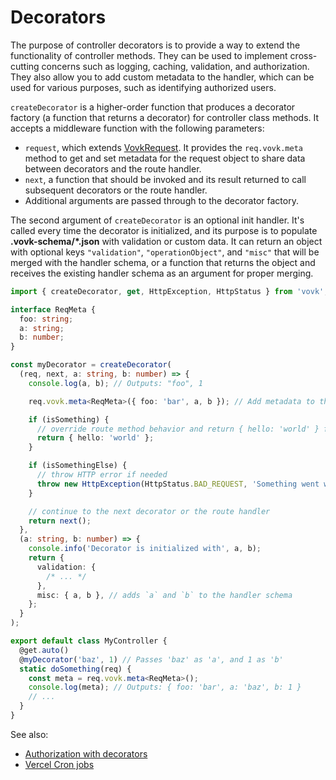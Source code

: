 # Decorators

The purpose of controller decorators is to provide a way to extend the functionality of controller methods. They can be used to implement cross-cutting concerns such as logging, caching, validation, and authorization. They also allow you to add custom metadata to the handler, which can be used for various purposes, such as identifying authorized users.

`createDecorator` is a higher-order function that produces a decorator factory (a function that returns a decorator) for controller class methods. It accepts a middleware function with the following parameters:

- `request`, which extends [VovkRequest](/controller/request). It provides the `req.vovk.meta` method to get and set metadata for the request object to share data between decorators and the route handler.
- `next`, a function that should be invoked and its result returned to call subsequent decorators or the route handler.
- Additional arguments are passed through to the decorator factory.

The second argument of `createDecorator` is an optional init handler. It's called every time the decorator is initialized, and its purpose is to populate **.vovk-schema/*.json** with validation or custom data. It can return an object with optional keys `"validation"`, `"operationObject"`, and `"misc"` that will be merged with the handler schema, or a function that returns the object and receives the existing handler schema as an argument for proper merging.

```ts
import { createDecorator, get, HttpException, HttpStatus } from 'vovk';

interface ReqMeta {
  foo: string;
  a: string;
  b: number;
}

const myDecorator = createDecorator(
  (req, next, a: string, b: number) => {
    console.log(a, b); // Outputs: "foo", 1

    req.vovk.meta<ReqMeta>({ foo: 'bar', a, b }); // Add metadata to the request object

    if (isSomething) {
      // override route method behavior and return { hello: 'world' } from the endpoint
      return { hello: 'world' };
    }

    if (isSomethingElse) {
      // throw HTTP error if needed
      throw new HttpException(HttpStatus.BAD_REQUEST, 'Something went wrong');
    }

    // continue to the next decorator or the route handler
    return next();
  },
  (a: string, b: number) => {
    console.info('Decorator is initialized with', a, b);
    return {
      validation: {
        /* ... */
      },
      misc: { a, b }, // adds `a` and `b` to the handler schema
    };
  }
);

export default class MyController {
  @get.auto()
  @myDecorator('baz', 1) // Passes 'baz' as 'a', and 1 as 'b'
  static doSomething(req) {
    const meta = req.vovk.meta<ReqMeta>();
    console.log(meta); // Outputs: { foo: 'bar', a: 'baz', b: 1 }
    // ...
  }
}
```

See also:
- [Authorization with decorators](/authorization)
- [Vercel Cron jobs](/cron)